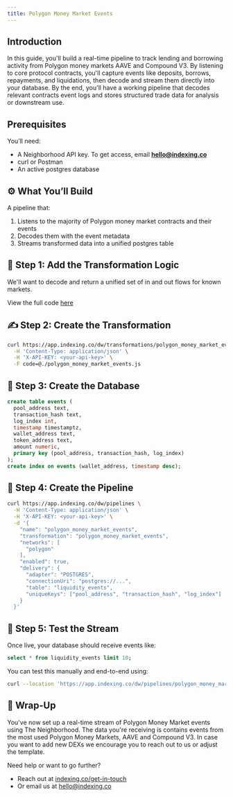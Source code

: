 ```yaml
---
title: Polygon Money Market Events
---
```


## Introduction

In this guide, you'll build a real-time pipeline to track lending and borrowing activity from Polygon money markets AAVE and Compound V3. By listening to core protocol contracts, you'll capture events like deposits, borrows, repayments, and liquidations, then decode and stream them directly into your database. By the end, you'll have a working pipeline that decodes relevant contracts event logs and stores structured trade data for analysis or downstream use.

## Prerequisites

You’ll need:

- A Neighborhood API key. To get access, email [**hello@indexing.co**](mailto:hello@indexing.co)
- curl or Postman
- An active postgres database

## ⚙️ What You’ll Build

A pipeline that:

1. Listens to the majority of Polygon money market contracts and their events
2. Decodes them with the event metadata
3. Streams transformed data into a unified postgres table

## 🔄 Step 1: Add the Transformation Logic

We'll want to decode and return a unified set of in and out flows for known markets.

View the full code [here](https://github.com/indexing-co/docs/blob/main/examples/transformations/polygon_money_market_events.js)

## ✍️ Step 2: Create the Transformation

```bash
curl https://app.indexing.co/dw/transformations/polygon_money_market_events \
  -H 'Content-Type: application/json' \
  -H 'X-API-KEY: <your-api-key>' \
  -F code=@./polygon_money_market_events.js
```

## 💽 Step 3: Create the Database

```sql
create table events (
  pool_address text,
  transaction_hash text,
  log_index int,
  timestamp timestamptz,
  wallet_address text,
  token_address text,
  amount numeric,
  primary key (pool_address, transaction_hash, log_index)
);
create index on events (wallet_address, timestamp desc);
```

## 🔗 Step 4: Create the Pipeline

```bash
curl https://app.indexing.co/dw/pipelines \
  -H 'Content-Type: application/json' \
  -H 'X-API-KEY: <your-api-key>' \
  -d '{
    "name": "polygon_money_market_events",
    "transformation": "polygon_money_market_events",
    "networks": [
      "polygon"
    ],
    "enabled": true,
    "delivery": {
      "adapter": "POSTGRES",
      "connectionUri": "postgres://...",
      "table": "liquidity_events",
      "uniqueKeys": ["pool_address", "transaction_hash", "log_index"]
    }
  }'
```

## 🥺 Step 5: Test the Stream

Once live, your database should receive events like:

```sql
select * from liquidity_events limit 10;
```

You can test this manually and end-to-end using:

```bash
curl --location 'https://app.indexing.co/dw/pipelines/polygon_money_market_events/test/polygon/XXX' -H 'X-API-KEY: <your-api-key>'
```

## 🚀 Wrap-Up

You've now set up a real-time stream of Polygon Money Market events using The Neighborhood. The data you're receiving is contains events from the most used Polygon Money Markets, AAVE and Compound V3. In case you want to add new DEXs we encourage you to reach out to us or adjust the template.

Need help or want to go further?

- Reach out at [indexing.co/get-in-touch](https://www.indexing.co/get-in-touch)
- Or email us at [hello@indexing.co](mailto:hello@indexing.co)
